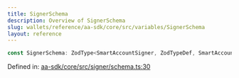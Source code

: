 ```yaml
---
title: SignerSchema
description: Overview of SignerSchema
slug: wallets/reference/aa-sdk/core/src/variables/SignerSchema
layout: reference
---
```


```ts
const SignerSchema: ZodType<SmartAccountSigner, ZodTypeDef, SmartAccountSigner>;
```

Defined in: [aa-sdk/core/src/signer/schema.ts:30](https://github.com/alchemyplatform/aa-sdk/blob/4987bdd63823427c48ec21401b71fa3cfc2d0675/aa-sdk/core/src/signer/schema.ts#L30)
